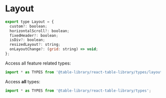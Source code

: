 
<Meta title="Types/Layout" />

# Layout

```javascript
export type Layout = {
  custom?: boolean;
  horizontalScroll?: boolean;
  fixedHeader?: boolean;
  isDiv?: boolean;
  resizedLayout?: string;
  onLayoutChange?: (grid: string) => void;
};
```

Access all feature related types:

```javascript
import * as TYPES from '@table-library/react-table-library/types/layout';
```

Access **all** types:

```javascript
import * as TYPES from '@table-library/react-table-library/types';
```

